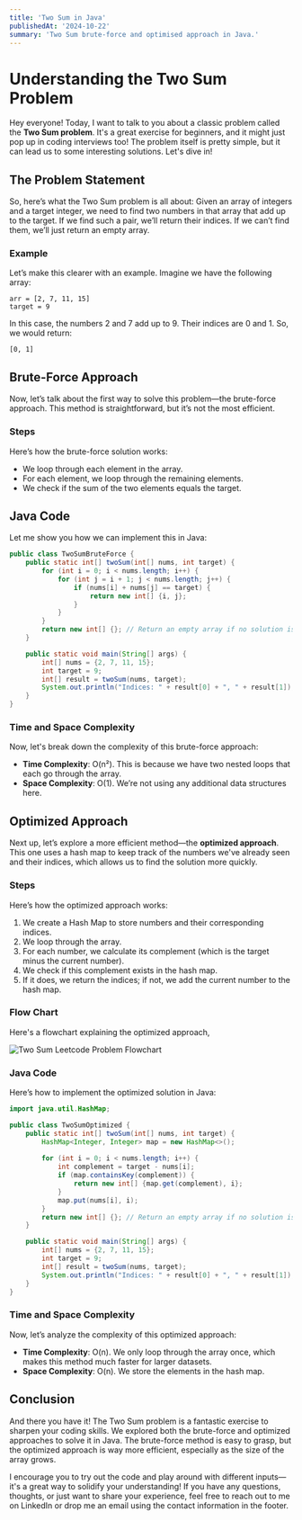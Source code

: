 ```yaml
---
title: 'Two Sum in Java'
publishedAt: '2024-10-22'
summary: 'Two Sum brute-force and optimised approach in Java.'
---
```


# Understanding the Two Sum Problem

Hey everyone! Today, I want to talk to you about a classic problem called the **Two Sum problem**. It's a great exercise for beginners, and it might just pop up in coding interviews too! The problem itself is pretty simple, but it can lead us to some interesting solutions. Let's dive in!

## The Problem Statement

So, here’s what the Two Sum problem is all about: Given an array of integers and a target integer, we need to find two numbers in that array that add up to the target. If we find such a pair, we’ll return their indices. If we can’t find them, we’ll just return an empty array.

### Example

Let’s make this clearer with an example. Imagine we have the following array:

```plaintext
arr = [2, 7, 11, 15]
target = 9
```
In this case, the numbers 2 and 7 add up to 9. Their indices are 0 and 1. So, we would return:
```plaintext
[0, 1]
```
## Brute-Force Approach

Now, let’s talk about the first way to solve this problem—the brute-force approach. This method is straightforward, but it’s not the most efficient.

### Steps
Here’s how the brute-force solution works:
- We loop through each element in the array.
- For each element, we loop through the remaining elements.
- We check if the sum of the two elements equals the target.

## Java Code

Let me show you how we can implement this in Java:
```java
public class TwoSumBruteForce {
    public static int[] twoSum(int[] nums, int target) {
        for (int i = 0; i < nums.length; i++) {
            for (int j = i + 1; j < nums.length; j++) {
                if (nums[i] + nums[j] == target) {
                    return new int[] {i, j};
                }
            }
        }
        return new int[] {}; // Return an empty array if no solution is found
    }

    public static void main(String[] args) {
        int[] nums = {2, 7, 11, 15};
        int target = 9;
        int[] result = twoSum(nums, target);
        System.out.println("Indices: " + result[0] + ", " + result[1]);
    }
}
```

### Time and Space Complexity

Now, let's break down the complexity of this brute-force approach:

-   **Time Complexity**: O(n²). This is because we have two nested loops that each go through the array.
-   **Space Complexity**: O(1). We’re not using any additional data structures here.

## Optimized Approach

Next up, let’s explore a more efficient method—the **optimized approach**. This one uses a hash map to keep track of the numbers we've already seen and their indices, which allows us to find the solution more quickly.

### Steps

Here’s how the optimized approach works:

1.  We create a Hash Map to store numbers and their corresponding indices.
2.  We loop through the array.
3.  For each number, we calculate its complement (which is the target minus the current number).
4.  We check if this complement exists in the hash map.
5.  If it does, we return the indices; if not, we add the current number to the hash map.

### Flow Chart
Here's a flowchart explaining the optimized approach,

![Two Sum Leetcode Problem Flowchart](/images/two-sum-problem-leetcode-flowchart.png)

### Java Code

Here’s how to implement the optimized solution in Java:
```java
import java.util.HashMap;

public class TwoSumOptimized {
    public static int[] twoSum(int[] nums, int target) {
        HashMap<Integer, Integer> map = new HashMap<>();
        
        for (int i = 0; i < nums.length; i++) {
            int complement = target - nums[i];
            if (map.containsKey(complement)) {
                return new int[] {map.get(complement), i};
            }
            map.put(nums[i], i);
        }
        return new int[] {}; // Return an empty array if no solution is found
    }

    public static void main(String[] args) {
        int[] nums = {2, 7, 11, 15};
        int target = 9;
        int[] result = twoSum(nums, target);
        System.out.println("Indices: " + result[0] + ", " + result[1]);
    }
}
```
### Time and Space Complexity

Now, let’s analyze the complexity of this optimized approach:

-   **Time Complexity**: O(n). We only loop through the array once, which makes this method much faster for larger datasets.
-   **Space Complexity**: O(n). We store the elements in the hash map.

## Conclusion

And there you have it! The Two Sum problem is a fantastic exercise to sharpen your coding skills. We explored both the brute-force and optimized approaches to solve it in Java. The brute-force method is easy to grasp, but the optimized approach is way more efficient, especially as the size of the array grows.

I encourage you to try out the code and play around with different inputs—it's a great way to solidify your understanding! If you have any questions, thoughts, or just want to share your experience, feel free to reach out to me on LinkedIn or drop me an email using the contact information in the footer.




